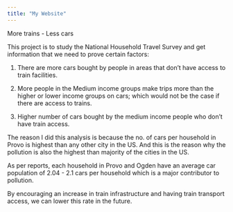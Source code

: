 ```yaml
---
title: "My Website"
---
```



More trains - Less cars



This project is to study the National Household Travel Survey and get information that we need to prove certain factors:

1. There are more cars bought by people in areas that don't have access to train facilities.

2. More people in the Medium income groups make trips more than the higher or lower income groups on cars; which would not be the case if there are access to trains. 

3. Higher number of cars bought by the medium income people who don't have train access.



The reason I did this analysis is because the no. of cars per household in Provo is highest than any other city in the US. And this is the reason why the pollution is also the highest than majority of the cities in the US.


As per reports, each household in Provo and Ogden have an average car population of 2.04 - 2.1 cars per household which is a major contributor to pollution.



By encouraging an increase in train infrastructure and having train transport access, we can lower this rate in the future.
